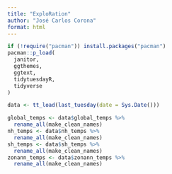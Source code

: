 ```yaml
---
title: "ExploRation"
author: "José Carlos Corona"
format: html
---
```

```r
if (!require("pacman")) install.packages("pacman") 
pacman::p_load(
  janitor,
  ggthemes,
  ggtext,
  tidytuesdayR,
  tidyverse
)
```

```r
data <- tt_load(last_tuesday(date = Sys.Date()))

global_temps <- data$global_temps %>% 
  rename_all(make_clean_names)
nh_temps <- data$nh_temps %>% 
  rename_all(make_clean_names)
sh_temps <- data$sh_temps %>% 
  rename_all(make_clean_names)
zonann_temps <- data$zonann_temps %>% 
  rename_all(make_clean_names)
```
